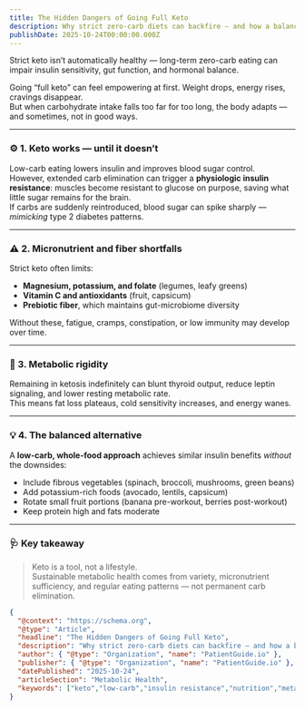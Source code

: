 ```yaml
---
title: The Hidden Dangers of Going Full Keto
description: Why strict zero-carb diets can backfire — and how a balanced, low-carb approach protects metabolism, hormones, and gut health.
publishDate: 2025-10-24T00:00:00.000Z
---
```



<Callout type="warning">
Strict keto isn’t automatically healthy — long-term zero-carb eating can impair insulin sensitivity, gut function, and hormonal balance.
</Callout>

Going “full keto” can feel empowering at first. Weight drops, energy rises, cravings disappear.  
But when carbohydrate intake falls too far for too long, the body adapts — and sometimes, not in good ways.

---

### ⚙️ 1. Keto works — until it doesn’t
Low-carb eating lowers insulin and improves blood sugar control.  
However, extended carb elimination can trigger a **physiologic insulin resistance**: muscles become resistant to glucose on purpose, saving what little sugar remains for the brain.  
If carbs are suddenly reintroduced, blood sugar can spike sharply — *mimicking* type 2 diabetes patterns.

---

### ⚠️ 2. Micronutrient and fiber shortfalls
Strict keto often limits:
- **Magnesium, potassium, and folate** (legumes, leafy greens)
- **Vitamin C and antioxidants** (fruit, capsicum)
- **Prebiotic fiber**, which maintains gut-microbiome diversity

Without these, fatigue, cramps, constipation, or low immunity may develop over time.

---

### 🔄 3. Metabolic rigidity
Remaining in ketosis indefinitely can blunt thyroid output, reduce leptin signaling, and lower resting metabolic rate.  
This means fat loss plateaus, cold sensitivity increases, and energy wanes.

---

### 💡 4. The balanced alternative
A **low-carb, whole-food approach** achieves similar insulin benefits *without* the downsides:
- Include fibrous vegetables (spinach, broccoli, mushrooms, green beans)  
- Add potassium-rich foods (avocado, lentils, capsicum)  
- Rotate small fruit portions (banana pre-workout, berries post-workout)  
- Keep protein high and fats moderate

---

### 🩺 Key takeaway
> Keto is a tool, not a lifestyle.  
> Sustainable metabolic health comes from variety, micronutrient sufficiency, and regular eating patterns — not permanent carb elimination.


```json
{
  "@context": "https://schema.org",
  "@type": "Article",
  "headline": "The Hidden Dangers of Going Full Keto",
  "description": "Why strict zero-carb diets can backfire — and how a balanced, low-carb approach protects metabolism, hormones, and gut health.",
  "author": { "@type": "Organization", "name": "PatientGuide.io" },
  "publisher": { "@type": "Organization", "name": "PatientGuide.io" },
  "datePublished": "2025-10-24",
  "articleSection": "Metabolic Health",
  "keywords": ["keto","low-carb","insulin resistance","nutrition","metabolism"]
}
